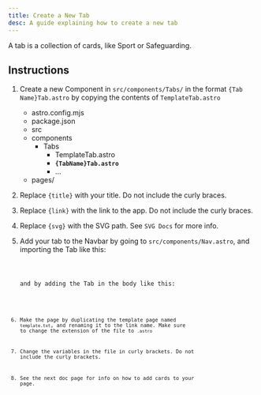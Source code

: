 ```yaml
---
title: Create a New Tab
desc: A guide explaining how to create a new tab
---
```



A tab is a collection of cards, like Sport or Safeguarding.

## Instructions

<Steps>

1. Create a new Component in `src/components/Tabs/` in the format `{Tab Name}Tab.astro` by copying the contents of `TemplateTab.astro`

    <FileTree>

    - astro.config.mjs
    - package.json
    - src
    - components
        - Tabs
            - TemplateTab.astro
            - **`{TabName}Tab.astro`**
            - ...
    - pages/

    </FileTree>

2. Replace `{title}` with your title. Do not include the curly braces.

3. Replace `{link}` with the link to the app. Do not include the curly braces.

4. Replace `{svg}` with the SVG path. See `SVG Docs` for more info.

5. Add your tab to the Navbar by going to `src/components/Nav.astro`, and importing the Tab like this:

    <Code code="import {Tab Name} from './Tabs/{Tab Name}Tab.astro'" lang="astro" title='src/components/Nav.astro' />

    and by adding the Tab in the body like this:

    <Code code='<{Tab Name} />' lang="astro" title='src/components/Nav.astro' />


6. Make the page by duplicating the template page named `template.txt`, and renaming it to the link name. Make sure to change the extension of the file to `.astro`

7. Change the variables in the file in curly brackets. Do not include the curly brackets.

8. See the next doc page for info on how to add cards to your page.

</Steps>
